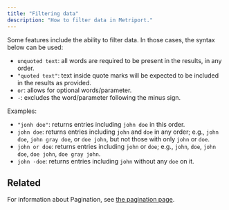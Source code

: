 ```yaml
---
title: "Filtering data"
description: "How to filter data in Metriport."
---
```


Some features include the ability to filter data. In those cases, the syntax below can be used:
- `unquoted text`: all words are required to be present in the results, in any order.
- `"quoted text"`: text inside quote marks will be expected to be included in the results as provided.
- `or`: allows for optional words/parameter.
- `-`: excludes the word/parameter following the minus sign.

Examples:
- `"jonh doe"`: returns entries including `john doe` in this order.
- `john doe`: returns entries including `john` and `doe` in any order; e.g., `john doe`, `john gray doe`, or `doe john`, but not
  those with only `john` or `doe`.
- `john or doe`: returns entries including `john` or `doe`; e.g., `john`, `doe`, `john doe`, `doe john`, `doe gray john`.
- `john -doe`: returns entries including `john` without any `doe` on it.

## Related

For information about Pagination, see [the pagination page](/medical-api/more-info/pagination).